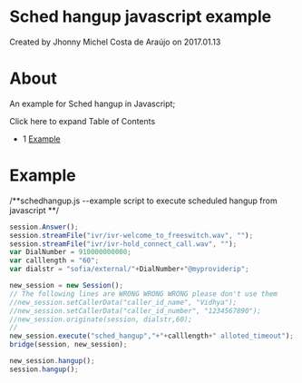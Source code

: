 
# Sched hangup javascript example 

 Created by  Jhonny Michel Costa de Araújo on 2017.01.13

# About

An example for Sched hangup in Javascript;

Click here to expand Table of Contents

* 1 [Example](#-freeswitch--sched-hangup-javascript-example-)

# Example

/\*\*schedhangup.js --example script to execute scheduled hangup from javascript \*\*/

```js
session.Answer();
session.streamFile("ivr/ivr-welcome_to_freeswitch.wav", "");
session.streamFile("ivr/ivr-hold_connect_call.wav", "");
var DialNumber = 910000000000;
var calllength = "60";
var dialstr = "sofia/external/"+DialNumber+"@myproviderip";

new_session = new Session();
// The following lines are WRONG WRONG WRONG please don't use them
//new_session.setCallerData("caller_id_name", "Vidhya");
//new_session.setCallerData("caller_id_number", "1234567890");
//new_session.originate(session, dialstr,60);
//
new_session.execute("sched_hangup","+"+calllength+" alloted_timeout");
bridge(session, new_session);

new_session.hangup();
session.hangup();
```


